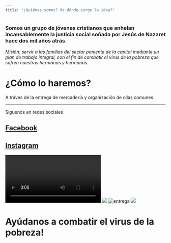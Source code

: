 ```yaml
---
title: "¿Quiénes somos? de dónde surge la idea?"
---
```

### Somos un grupo de jóvenes cristianos que anhelan incansablemente la justicia social soñada por Jesús de Nazaret hace dos mil años atrás.

*Misión: servir a las familias del sector poniente de la capital mediante un plan de trabajo integral, con el fin de combatir el virus de la pobreza que sufren nuestros hermanos y hermanas.*

# ¿Cómo lo haremos?

A tráves de la entrega de mercadería y organización de ollas comunes.

---

Síguenos en redes sociales

## [Facebook](https://www.facebook.com/Parroquia-Cristo-de-Ema%C3%BAs-90180038266)

## [Instagram](https://instagram.com/granitos_de_mostazas?igshid=18tbl1w6vdv02)

![](Capturas/nina.mp4)
![](Capturas/ollacomun_26mayo.jpeg)
![entrega](Capturas/fidel.jpeg)
![](Capturas/Don_Patricio.jpeg)

# Ayúdanos a combatir el virus de la pobreza!